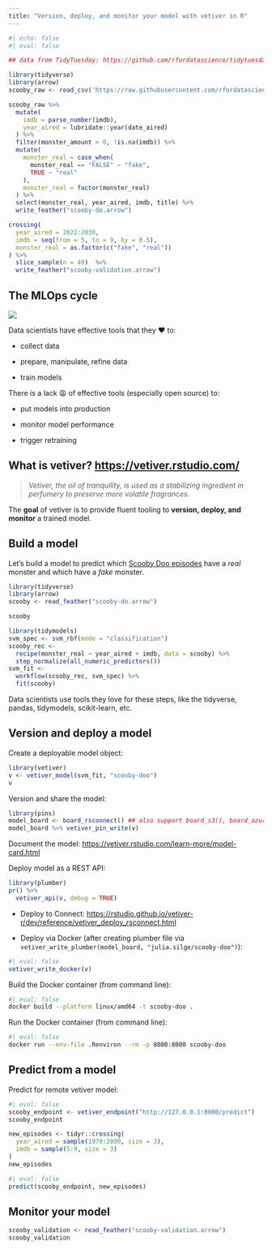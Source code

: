 ```yaml
---
title: "Version, deploy, and monitor your model with vetiver in R"
---
```



```r
#| echo: false
#| eval: false

## data from TidyTuesday: https://github.com/rfordatascience/tidytuesday/blob/master/data/2021/2021-07-13/readme.md

library(tidyverse)
library(arrow)
scooby_raw <- read_csv('https://raw.githubusercontent.com/rfordatascience/tidytuesday/master/data/2021/2021-07-13/scoobydoo.csv')

scooby_raw %>%
  mutate(
    imdb = parse_number(imdb),
    year_aired = lubridate::year(date_aired)
  ) %>%
  filter(monster_amount > 0, !is.na(imdb)) %>%
  mutate(
    monster_real = case_when(
      monster_real == "FALSE" ~ "fake",
      TRUE ~ "real"
    ),
    monster_real = factor(monster_real)
  ) %>%
  select(monster_real, year_aired, imdb, title) %>%
  write_feather("scooby-do.arrow")

crossing(
  year_aired = 2022:2030,
  imdb = seq(from = 5, to = 9, by = 0.5),
  monster_real = as.factor(c("fake", "real"))
) %>%
  slice_sample(n = 40)  %>%
  write_feather("scooby-validation.arrow")

```

## The MLOps cycle

![](https://vetiver.rstudio.com/images/ml_ops_cycle.png)

Data scientists have effective tools that they ❤️ to:

-   collect data

-   prepare, manipulate, refine data

-   train models

There is a lack 😩 of effective tools (especially open source) to:

-   put models into production

-   monitor model performance

-   trigger retraining

## What is vetiver? <https://vetiver.rstudio.com/>

> *Vetiver, the oil of tranquility, is used as a stabilizing ingredient in perfumery to preserve more volatile fragrances.*

The **goal** of vetiver is to provide fluent tooling to **version, deploy, and monitor** a trained model.


## Build a model

Let's build a model to predict which [Scooby Doo episodes](https://github.com/rfordatascience/tidytuesday/blob/master/data/2021/2021-07-13/readme.md) have a _real_ monster and which have a _fake_ monster.

```r
library(tidyverse)
library(arrow)
scooby <- read_feather("scooby-do.arrow")

scooby
```

```r
library(tidymodels)
svm_spec <- svm_rbf(mode = "classification")
scooby_rec <- 
  recipe(monster_real ~ year_aired + imdb, data = scooby) %>%
  step_normalize(all_numeric_predictors())
svm_fit <-
  workflow(scooby_rec, svm_spec) %>%
  fit(scooby)
```

Data scientists use tools they love for these steps, like the tidyverse, pandas, tidymodels, scikit-learn, etc.

## Version and deploy a model

Create a deployable model object:

```r
library(vetiver)
v <- vetiver_model(svm_fit, "scooby-doo")
v
```

Version and share the model:

```r
library(pins)
model_board <- board_rsconnect() ## also support board_s3(), board_azure(), etc
model_board %>% vetiver_pin_write(v)
```

Document the model: <https://vetiver.rstudio.com/learn-more/model-card.html>

Deploy model as a REST API:

```r
library(plumber)
pr() %>%
  vetiver_api(v, debug = TRUE)
```

- Deploy to Connect: <https://rstudio.github.io/vetiver-r/dev/reference/vetiver_deploy_rsconnect.html>

- Deploy via Docker (after creating plumber file via `vetiver_write_plumber(model_board, "julia.silge/scooby-doo")`):

```r
#| eval: false
vetiver_write_docker(v)
```

Build the Docker container (from command line):

```bash
#| eval: false
docker build --platform linux/amd64 -t scooby-doo .
```

Run the Docker container  (from command line):

```bash
#| eval: false
docker run --env-file .Renviron --rm -p 8000:8000 scooby-doo
```

## Predict from a model

Predict for remote vetiver model:

```r
#| eval: false
scooby_endpoint <- vetiver_endpoint("http://127.0.0.1:8080/predict")
scooby_endpoint
```

```r
new_episodes <- tidyr::crossing(
  year_aired = sample(1970:2000, size = 3),
  imdb = sample(5:9, size = 3)
)
new_episodes
```

```r
#| eval: false
predict(scooby_endpoint, new_episodes)
```

## Monitor your model

```r
scooby_validation <- read_feather("scooby-validation.arrow")
scooby_validation
```

